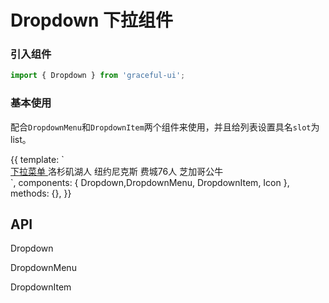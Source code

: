
<Meta title="导航|Dropdown 下拉菜单" component={Dropdown} />

# Dropdown 下拉组件

### 引入组件

```js
import { Dropdown } from 'graceful-ui';
```

### 基本使用
配合`DropdownMenu`和`DropdownItem`两个组件来使用，并且给列表设置具名`slot`为list。

<Preview>
  <Story name="基本使用">
    {{
      template: `
        <div>
          </a>
          <Dropdown>
            <a href="javascript:void(0)">
              下拉菜单<Icon type="arrow-down"></Icon>
            </a>
            <DropdownMenu name="list">
              <DropdownItem>洛杉矶湖人</DropdownItem>
              <DropdownItem>纽约尼克斯</DropdownItem>
              <DropdownItem>费城76人</DropdownItem>
              <DropdownItem>芝加哥公牛</DropdownItem>
            </DropdownMenu>
          </Dropdown>
        </div>
      `,
      components: {
        Dropdown,DropdownMenu, DropdownItem, Icon
      },
      methods: {},
    }}
  </Story>
</Preview>

## API

Dropdown
<Props of={Dropdown} />

DropdownMenu

<Props of={DropdownMenu} />

DropdownItem

<Props of={DropdownItem} />
